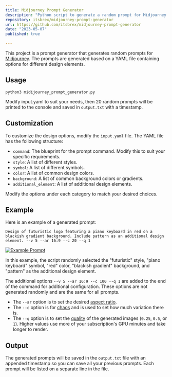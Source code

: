 ```yaml
---
title: Midjourney Prompt Generator
description: "Python script to generate a random prompt for Midjourney."
repository: itsbrex/midjourney-prompt-generator
url: https://github.com/itsbrex/midjourney-prompt-generator
date: "2023-05-07"
published: true

---
```



This project is a prompt generator that generates random prompts for [Midjourney](https://midjourney.com). The prompts are generated based on a YAML file containing options for different design elements.

## Usage
```
python3 midijourney_prompt_generator.py
```
Modify input.yaml to suit your needs, then 20 random prompts will be printed to the console and saved in `output.txt` with a timestamp.

## Customization

To customize the design options, modify the `input.yaml` file. The YAML file has the following structure:

- `command`: The blueprint for the prompt command. Modify this to suit your specific requirements.
- `style`: A list of different styles.
- `symbol`: A list of different symbols.
- `color`: A list of common design colors.
- `background`: A list of common background colors or gradients.
- `additional_element`: A list of additional design elements.

Modify the options under each category to match your desired choices.

## Example

Here is an example of a generated prompt:

```
Design of futuristic logo featuring a piano keyboard in red on a blackish gradient background. Include pattern as an additional design element. --v 5 --ar 16:9 --c 20 --q 1
```
[![Example Prompt](./example.png)](./example.png)

In this example, the script randomly selected the "futuristic" style, "piano keyboard" symbol, "red" color, "blackish gradient" background, and "pattern" as the additional design element.

The additional options `--v 5 --ar 16:9 --c 100 --q 1` are added to the end of the command for additional configuration. These options are not generated randomly and are the same for all prompts. 
- The `--ar` option is to set the desired [aspect ratio](https://docs.midjourney.com/docs/aspect-ratios).
- The `--c` option is for [chaos](https://docs.midjourney.com/docs/chaos) and is used to set how much variation there is. 
- The `--q` option is to set the [quality](https://docs.midjourney.com/docs/quality) of the generated images (`0.25`, `0.5`, or `1`). Higher values use more of your subscription's GPU minutes and take longer to render.

## Output

The generated prompts will be saved in the `output.txt` file with an appended timestamp so you can save all your previous prompts. Each prompt will be listed on a separate line in the file.
